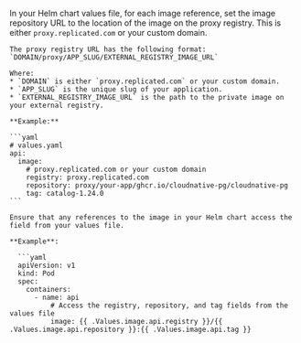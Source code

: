 In your Helm chart values file, for each image reference, set the image repository URL to the location of the image on the proxy registry. This is either `proxy.replicated.com` or your custom domain.

    The proxy registry URL has the following format: `DOMAIN/proxy/APP_SLUG/EXTERNAL_REGISTRY_IMAGE_URL`
    
    Where:
    * `DOMAIN` is either `proxy.replicated.com` or your custom domain.
    * `APP_SLUG` is the unique slug of your application.
    * `EXTERNAL_REGISTRY_IMAGE_URL` is the path to the private image on your external registry.
    
    **Example:**

    ```yaml
    # values.yaml
    api:
      image:
        # proxy.replicated.com or your custom domain
        registry: proxy.replicated.com
        repository: proxy/your-app/ghcr.io/cloudnative-pg/cloudnative-pg
        tag: catalog-1.24.0
    ```

    Ensure that any references to the image in your Helm chart access the field from your values file.  

    **Example**:

      ```yaml
      apiVersion: v1
      kind: Pod
      spec:
        containers:
          - name: api 
              # Access the registry, repository, and tag fields from the values file
              image: {{ .Values.image.api.registry }}/{{ .Values.image.api.repository }}:{{ .Values.image.api.tag }}